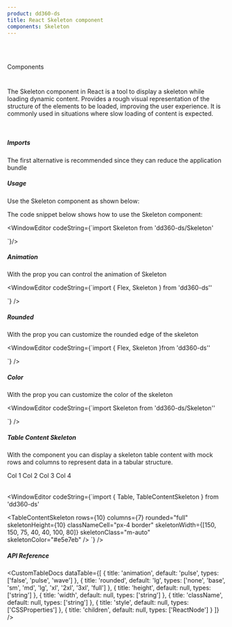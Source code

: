 ```yaml
---
product: dd360-ds
title: React Skeleton component
components: Skeleton
---
```


<br id='top' />
<br />

<Label>Components</Label>

# <HeaderDocCustom title="Skeleton" pathUrl="components-skeletons-skeleton--skeleton" />


The Skeleton component in React is a tool to display a skeleton while loading dynamic content. Provides a rough visual representation of the structure of the elements to be loaded, improving the user
experience. It is commonly used in situations where slow loading of content is expected.

<br />

##### <span name="floating-nav">Imports</span>

The first alternative is recommended since they can reduce the application bundle

<WindowEditor codeString="import Skeleton from 'dd360-ds/Skeleton'" />
<WindowEditor codeString="import { Skeleton } from 'dd360-ds'" />

##### <span name="floating-nav">Usage</span>

Use the Skeleton component as shown below:

<Playground>
  <Skeleton color="#cfcfcf" height={30} width={200} />
</Playground>

The code snippet below shows how to use the Skeleton component:

<WindowEditor
    codeString={`import  Skeleton  from 'dd360-ds/Skeleton'

<Skeleton color="#cfcfcf" height={30} width={200} />
`}/>

##### <span name="floating-nav">Animation</span>

With the prop <TagDocs text='animation' /> you can control the animation of Skeleton

<Playground>
  <Flex gap="4">
    <Skeleton color="#cfcfcf" animation="false" width={200} height={30} rounded="2xl" />
    <Skeleton color="#cfcfcf" animation="pulse" width={200} height={30} rounded="2xl" />
    <Skeleton color="#cfcfcf" animation="wave" width={200} height={30} rounded="2xl" />
  </Flex>
</Playground>

<WindowEditor
  codeString={`import { Flex, Skeleton } from 'dd360-ds''

<Flex gap="4">
  <Skeleton animation="false" color="#cfcfcf" width={200} height={30} rounded="2xl" />
  <Skeleton animation="pulse" color="#cfcfcf" width={200} height={30} rounded="2xl" />
  <Skeleton animation="wave" color="#cfcfcf" width={200} height={30} rounded="2xl" />
</Flex>
`} />

##### <span name="floating-nav">Rounded</span>

With the prop <TagDocs text='rounded' /> you can customize the rounded edge of the skeleton

<Playground>
  <Flex gap="4">
    <Skeleton color="#cfcfcf" width={200} height={30} rounded="none" />
    <Skeleton color="#cfcfcf" width={200} height={30} rounded="base" />
    <Skeleton color="#cfcfcf" width={200} height={30} rounded="sm" />
    <Skeleton color="#cfcfcf" width={200} height={30} rounded="md" />
    <Skeleton color="#cfcfcf" width={200} height={30} rounded="lg" />
    <Skeleton color="#cfcfcf" width={200} height={30} rounded="xl" />
    <Skeleton color="#cfcfcf" width={200} height={30} rounded="2xl" />
    <Skeleton color="#cfcfcf" width={200} height={30} rounded="3xl" />
    <Skeleton color="#cfcfcf" width={200} height={30} rounded="full" />
  </Flex>
</Playground>

<WindowEditor
  codeString={`import { Flex, Skeleton }from 'dd360-ds''

<Flex gap="4">
  <Skeleton color="#cfcfcf" width={200} height={30} rounded="none" />
  <Skeleton color="#cfcfcf" width={200} height={30} rounded="base" />
  <Skeleton color="#cfcfcf" width={200} height={30} rounded="sm" />
  <Skeleton color="#cfcfcf" width={200} height={30} rounded="md" />
  <Skeleton color="#cfcfcf" width={200} height={30} rounded="lg" />
  <Skeleton color="#cfcfcf" width={200} height={30} rounded="xl" />
  <Skeleton color="#cfcfcf" width={200} height={30} rounded="2xl" />
  <Skeleton color="#cfcfcf" width={200} height={30} rounded="3xl" />
  <Skeleton color="#cfcfcf" width={200} height={30} rounded="full" />
</Flex>
`} />

##### <span name="floating-nav">Color</span>

With the prop <TagDocs text='color' /> you can customize the color of the skeleton

<Playground>
  <Skeleton color="#74a9e6" width={200} height={30} rounded="2xl" />
</Playground>

<WindowEditor
  codeString={`import Skeleton from 'dd360-ds/Skeleton''

<Skeleton color="#74a9e6" width={200} height={30} rounded="2xl" />
`} />

##### <span name="floating-nav">Table Content Skeleton</span>

With the component <TagDocs text=' TableContentSkeleton' /> you can display a skeleton table content with mock rows and columns to represent data in a
tabular structure.

<Playground>
  <Table>
    <Table.Header>
      <Table.HeaderRow>
        <Table.HeaderCell className="bg-gray-100">Col 1</Table.HeaderCell>
        <Table.HeaderCell className="bg-gray-100">Col 2</Table.HeaderCell>
        <Table.HeaderCell className="bg-gray-100">Col 3</Table.HeaderCell>
        <Table.HeaderCell className="bg-gray-100">Col 4</Table.HeaderCell>
      </Table.HeaderRow>
    </Table.Header>
    <Table.Body>
      <TableContentSkeleton rows={10} columns={4} rounded="full" skeletonHeight={10} classNameCell="px-4 border" skeletonWidth={[100, 100, 75, 40]} skeletonClass="m-auto" skeletonColor="#e5e7eb" />
    </Table.Body>
  </Table>
</Playground>

<WindowEditor
  codeString={`import { Table, TableContentSkeleton } from 'dd360-ds'

<TableContentSkeleton
  rows={10}
  columns={7}
  rounded="full"
  skeletonHeight={10}
  classNameCell="px-4 border"
  skeletonWidth={[150, 150, 75, 40, 40, 100, 80]}
  skeletonClass="m-auto"
  skeletonColor="#e5e7eb"
/>
`} />

##### <span name="floating-nav">API Reference</span>

<CustomTableDocs
  dataTable={[
    { title: 'animation', default: 'pulse', types: ['false', 'pulse', 'wave'] },
    {
      title: 'rounded',
      default: 'lg',
      types: ['none', 'base', 'sm', 'md', 'lg', 'xl', '2xl', '3xl', 'full']
    },
    { title: 'height', default: null, types: ['string'] },
    { title: 'width', default: null, types: ['string'] },
    { title: 'className', default: null, types: ['string'] },
    { title: 'style', default: null, types: ['CSSProperties'] },
    { title: 'children', default: null, types: ['ReactNode'] }
  ]}
/>

<AlertReactKnowledge />

<BackAndForwardController />